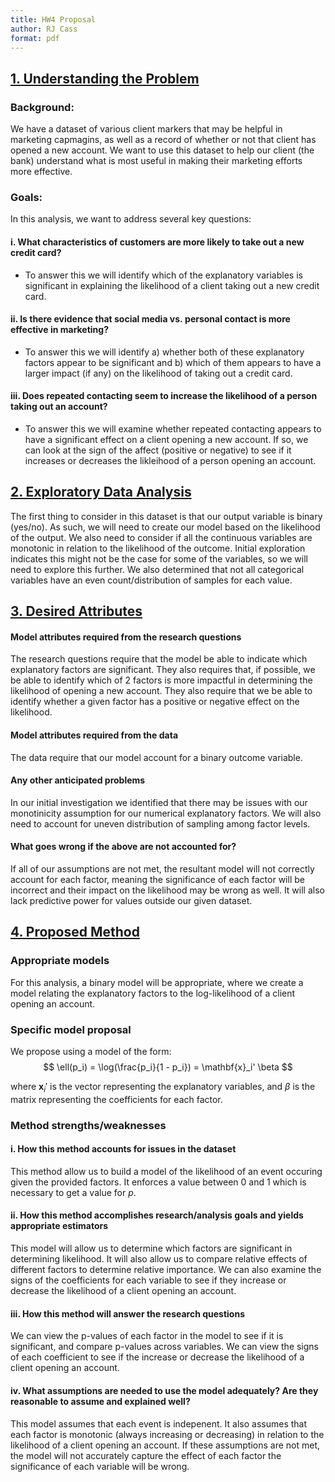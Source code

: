 ```yaml
---
title: HW4 Proposal
author: RJ Cass
format: pdf
---
```


## [1. Understanding the Problem]{.underline}
### Background: 
We have a dataset of various client markers that may be helpful in marketing capmagins, as well as a record of whether or not that client has opened a new account. We want to use this dataset to help our client (the bank) understand what is most useful in making their marketing efforts more effective. 

### Goals:
In this analysis, we want to address several key questions:

#### i. What characteristics of customers are more likely to take out a new credit card?
- To answer this we will identify which of the explanatory variables is significant in explaining the likelihood of a client taking out a new credit card.

#### ii. Is there evidence that social media vs. personal contact is more effective in marketing?
- To answer this we will identify a) whether both of these explanatory factors appear to be significant and b) which of them appears to have a larger impact (if any) on the likelihood of taking out a credit card.

#### iii. Does repeated contacting seem to increase the likelihood of a person taking out an account?
- To answer this we will examine whether repeated contacting appears to have a significant effect on a client opening a new account. If so, we can look at the sign of the affect (positive or negative) to see if it increases or decreases the likleihood of a person opening an account.


## [2. Exploratory Data Analysis]{.underline}
The first thing to consider in this dataset is that our output variable is binary (yes/no). As such, we will need to create our model based on the likelihood of the output. We also need to consider if all the continuous variables are monotonic in relation to the likelihood of the outcome. Initial exploration indicates this might not be the case for some of the variables, so we will need to explore this further. We also determined that not all categorical variables have an even count/distribution of samples for each value. 

## [3. Desired Attributes]{.underline}
#### Model attributes required from the research questions
The research questions require that the model be able to indicate which explanatory factors are significant. They also requires that, if possible, we be able to identify which of 2 factors is more impactful in determining the likelihood of opening a new account. They also require that we be able to identify whether a given factor has a positive or negative effect on the likelihood.

#### Model attributes required from the data 
The data require that our model account for a binary outcome variable. 

#### Any other anticipated problems
In our initial investigation we identified that there may be issues with our monotinicity assumption for our numerical explanatory factors. We will also need to account for uneven distribution of sampling among factor levels. 

#### What goes wrong if the above are not accounted for?
If all of our assumptions are not met, the resultant model will not correctly account for each factor, meaning the significance of each factor will be incorrect and their impact on the likelihood may be wrong as well. It will also lack predictive power for values outside our given dataset.


## [4. Proposed Method]{.underline}
### Appropriate models
For this analysis, a binary model will be appropriate, where we create a model relating the explanatory factors to the log-likelihood of a client opening an account.

### Specific model proposal
We propose using a model of the form:
$$
\ell(p_i) = \log(\frac{p_i}{1 - p_i}) = \mathbf{x}_i' \beta
$$

where $\mathbf{x}_i'$ is the vector representing the explanatory variables, and $\beta$ is the matrix representing the coefficients for each factor.

### Method strengths/weaknesses

#### i. How this method accounts for issues in the dataset
This method allow us to build a model of the likelihood of an event occuring given the provided factors. It enforces a value between 0 and 1 which is necessary to get a value for $p$.

#### ii. How this method accomplishes research/analysis goals and yields appropriate estimators
This model will allow us to determine which factors are significant in determining likelihood. It will also allow us to compare relative effects of different factors to determine relative importance. We can also examine the signs of the coefficients for each variable to see if they increase or decrease the likelihood of a client opening an account.

#### iii. How this method will answer the research questions
We can view the p-values of each factor in the model to see if it is significant, and compare p-values across variables. We can view the signs of each coefficient to see if the increase or decrease the likelihood of a client opening an account.

#### iv. What assumptions are needed to use the model adequately? Are they reasonable to assume and explained well?
This model assumes that each event is indepenent. It also assumes that each factor is monotonic (always increasing or decreasing) in relation to the likelihood of a client opening an account. If these assumptions are not met, the model will not accurately capture the effect of each factor the significance of each variable will be wrong.